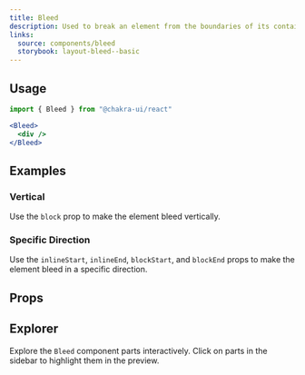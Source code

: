 ```yaml
---
title: Bleed
description: Used to break an element from the boundaries of its container
links:
  source: components/bleed
  storybook: layout-bleed--basic
---
```


<ExampleTabs name="bleed-basic" />

## Usage

```jsx
import { Bleed } from "@chakra-ui/react"
```

```jsx
<Bleed>
  <div />
</Bleed>
```

## Examples

### Vertical

Use the `block` prop to make the element bleed vertically.

<ExampleTabs name="bleed-vertical" />

### Specific Direction

Use the `inlineStart`, `inlineEnd`, `blockStart`, and `blockEnd` props to make
the element bleed in a specific direction.

<ExampleTabs name="bleed-with-direction" />

## Props

<PropTable component="Bleed" part="Bleed" />

## Explorer

Explore the `Bleed` component parts interactively. Click on parts in the sidebar
to highlight them in the preview.

<Explorer name="bleed-basic" />
